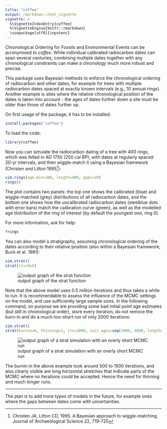 ```yaml
---
title: "coffee"
output: rmarkdown::html_vignette
vignette: >
  %\VignetteIndexEntry{coffee}
  %\VignetteEngine{knitr::rmarkdown}
  \usepackage[utf8]{inputenc}
---
```


Chronological Ordering for Fossils and Environmental Events can be acronymised to *coffee*. While individual calibrated radiocarbon dates can span several centuries, combining multiple dates together with any chronological constraints can make a chronology much more robust and precise.

This package uses Bayesian methods to enforce the chronological ordering of radiocarbon and other dates, for example for trees with multiple radiocarbon dates spaced at exactly known intervals (e.g., 10 annual rings). Another example is sites where the relative chronological position of the dates is taken into account - the ages of dates further down a site must be older than those of dates further up.

On first usage of the package, it has to be installed: 

```r
install.packages('coffee')
``` 

To load the code:

```r
library(coffee)
```

Now you can simulate the radiocarbon dating of a tree with 400 rings, which was felled in AD 1750 (200 cal BP), with dates at regularly spaced 20-yr intervals, and then wiggle-match it using a Bayesian framework (Christen and Litton 1995[^1]):

```r
sim.rings(age.min=200, length=400, gaps=20)
rings()
```

The plot contains two panels: the top one shows the calibrated (blue) and wiggle-matched (grey) distributions of all radiocarbon dates, and the bottom one shows how the uncalibrated radiocarbon dates (steelblue dots with error bars) match the calibration curve (green), as well as the modelled age distribution of the ring of interest (by default the youngest one, ring 0).

For more information, ask for help:

```r
?rings
```

You can also model a stratigraphy, assuming chronological ordering of the dates according to their relative position (also within a Bayesian framework; Buck et al. 1991):

```r
sim.strat()
strat(its=5e5)
```

![output graph of the strat function](./strat.png)

Note that the above model uses 0.5 million iterations and thus takes a while to run. It is recommendable to assess the influence of the MCMC settings on the model, and use sufficiently large sample sizes. In the following command, on purpose we are providing some bad initial point age estimates (but still in chronological order), store every iteration, do not remove the burn-in and do a much-too-short run of only 2000 iterations:

```r
sim.strat()
strat(burnin=0, thinning=1, its=2000, init.ages=seq(3000, 4000, length=5))
````

![output graph of a strat simulation with an overly short MCMC run](./strat_short.png)

The burnin in the above example took around 500 to 1500 iterations, and also clearly visible are long horizontal stretches that indicate parts of the MCMC where no iterations could be accepted. Hence the need for thinning and much longer runs.

***

The plan is to add more types of models in the future, for example ones where the gaps between dates come with uncertainties.


[^1]: Christen JA, Litton CD, 1995. A Bayesian approach to wiggle-matching. Journal of Archaeological Science 22, 719-725

[^2]: Buck CE, Kenworthy JB, Litton CD, Smith AFM, 1991. Combining archaeological and radiocarbon information: a Bayesian approach to calibration. Antiquity 65, 808-821.
